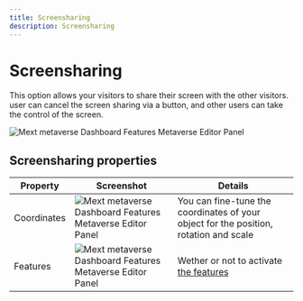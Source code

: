 ```yaml
---
title: Screensharing
description: Screensharing
---
```


# Screensharing

This option allows your visitors to share their screen with the other visitors. user can cancel the screen sharing via a button, and other users can take the control of the screen.

![Mext metaverse Dashboard Features Metaverse Editor Panel](/img/metaverse/screenshare.png)

## Screensharing properties

| Property    | Screenshot                                                                                             | Details                                                                                                                                  |
| ----------- | ------------------------------------------------------------------------------------------------------ | ---------------------------------------------------------------------------------------------------------------------------------------- |
| Coordinates | ![Mext metaverse Dashboard Features Metaverse Editor Panel](/img/metaverse/properties-coordinates.jpg) | You can fine-tune the coordinates of your object for the position, rotation and scale                                                    |
| Features    | ![Mext metaverse Dashboard Features Metaverse Editor Panel](/img/metaverse/properties-features.jpg)    | Wether or not to activate [the features](/docs/metaverse/manage-your-metaverse/customize-your-metaverse/metaverse-editor#model-features) |
